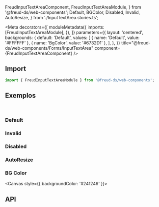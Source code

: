   FreudInputTextAreaComponent,
  FreudInputTextAreaModule,
} from '@freud-ds/web-components';
  Default,
  BGColor,
  Disabled,
  Invalid,
  AutoResize,
} from './InputTextArea.stories.ts';

<Meta
  decorators={[
    moduleMetadata({
      imports: [FreudInputTextAreaModule],
    }),
  ]}
  parameters={{
    layout: 'centered',
    backgrounds: {
      default: 'Default',
      values: [
        { name: 'Default', value: '#FFFFFF' },
        { name: 'BgColor', value: '#6732D1' },
      ],
    },
  }}
  title="@freud-ds/web-components/Forms/InputTextArea"
  component={FreudInputTextAreaComponent}
/>

<FreudHeaderComponent
  title="Input Text Area"
  description="O componente Text Area permite criar facilmente entradas de texto de várias linhas."
/>

## <a id="importing"></a>Import

```ts
import { FreudInputTextAreaModule } from '@freud-ds/web-components';
```

## <a id="exemplos"></a>Exemplos

<br />

### Default

<Canvas>
  <Story story={Default} />
</Canvas>

### Invalid

<Canvas>
  <Story story={Invalid} />
</Canvas>

### Disabled

<Canvas>
  <Story story={Disabled} />
</Canvas>

### AutoResize

<Canvas>
  <Story story={AutoResize} />
</Canvas>

### BG Color

<Canvas style={{ backgroundColor: '#241249' }}>
  <Story story={BGColor} />
</Canvas>

## <a id="api"></a>API

<ArgTypes of={FreudInputTextAreaComponent} />
